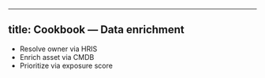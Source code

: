 
---
title: Cookbook — Data enrichment
---

- Resolve owner via HRIS
- Enrich asset via CMDB
- Prioritize via exposure score
